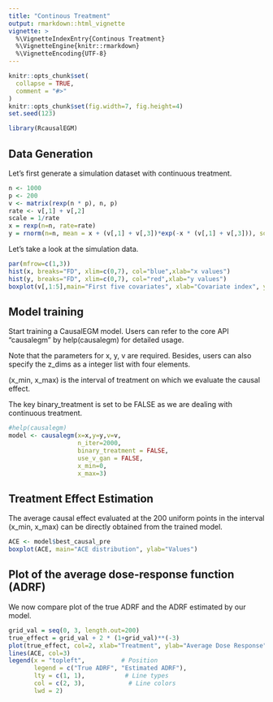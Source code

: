 ```yaml
---
title: "Continous Treatment"
output: rmarkdown::html_vignette
vignette: >
  %\VignetteIndexEntry{Continous Treatment}
  %\VignetteEngine{knitr::rmarkdown}
  %\VignetteEncoding{UTF-8}
---
```


```r
knitr::opts_chunk$set(
  collapse = TRUE,
  comment = "#>"
)
knitr::opts_chunk$set(fig.width=7, fig.height=4) 
set.seed(123)
```

```r
library(RcausalEGM)
```

## Data Generation

Let's first generate a simulation dataset with continuous treatment.

```r
n <- 1000
p <- 200
v <- matrix(rexp(n * p), n, p)
rate <- v[,1] + v[,2]
scale = 1/rate
x = rexp(n=n, rate=rate)
y = rnorm(n=n, mean = x + (v[,1] + v[,3])*exp(-x * (v[,1] + v[,3])), sd=1)
```


Let's take a look at the simulation data.
```r
par(mfrow=c(1,3))
hist(x, breaks="FD", xlim=c(0,7), col="blue",xlab="x values")
hist(y, breaks="FD", xlim=c(0,7), col="red",xlab="y values")
boxplot(v[,1:5],main="First five covariates", xlab="Covariate index", ylab="v values")
```

## Model training

Start training a CausalEGM model. Users can refer to the core API "causalegm" by help(causalegm) for detailed usage.

Note that the parameters for x, y, v  are required. Besides, users can also specify the z_dims as a integer list with four elements.

(x_min, x_max) is the interval of treatment on which we evaluate the causal effect.

The key binary_treatment is set to be FALSE as we are dealing with continuous treatment.

```r
#help(causalegm)
model <- causalegm(x=x,y=y,v=v,
                   n_iter=2000, 
                   binary_treatment = FALSE, 
                   use_v_gan = FALSE, 
                   x_min=0, 
                   x_max=3)
```

## Treatment Effect Estimation

The average causal effect evaluated at the 200 uniform points in the interval (x_min, x_max) can be directly obtained from the trained model.

```r

ACE <- model$best_causal_pre
boxplot(ACE, main="ACE distribution", ylab="Values")
```

## Plot of the average dose-response function (ADRF)

We now compare plot of the true ADRF and the ADRF estimated by our model.

```r
grid_val = seq(0, 3, length.out=200)
true_effect = grid_val + 2 * (1+grid_val)**(-3)
plot(true_effect, col=2, xlab="Treatment", ylab="Average Dose Response")
lines(ACE, col=3)
legend(x = "topleft",          # Position
       legend = c("True ADRF", "Estimated ADRF"),  
       lty = c(1, 1),           # Line types
       col = c(2, 3),            # Line colors
       lwd = 2)  
```
